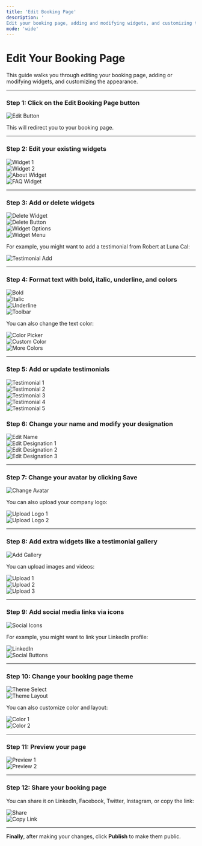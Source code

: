 ```yaml
---
title: 'Edit Booking Page'
description: '
Edit your booking page, adding and modifying widgets, and customizing the appearance of your page.'
mode: 'wide'
---
```


# Edit Your Booking Page

This guide walks you through editing your booking page, adding or modifying widgets, and customizing the appearance.

---

### Step 1: Click on the **Edit Booking Page** button

![Edit Button](https://usercontent.in.prod.clueso.io/ebbf25da-f06e-4e91-8b05-b5f8e12127c5/b62e0b63-91a0-48f0-9ab7-b4068910f99d/52dde77d-a3fb-472d-8a15-4c370a09f52a/images/8eb161af-0e4a-4b0d-a0a9-d1aa2849fc4d.png)

This will redirect you to your booking page.

---

### Step 2: Edit your existing widgets

![Widget 1](https://usercontent.in.prod.clueso.io/ebbf25da-f06e-4e91-8b05-b5f8e12127c5/b62e0b63-91a0-48f0-9ab7-b4068910f99d/52dde77d-a3fb-472d-8a15-4c370a09f52a/images/b8939946-5b2c-47f9-9245-ec96ec43ab65.png)  
![Widget 2](https://usercontent.in.prod.clueso.io/ebbf25da-f06e-4e91-8b05-b5f8e12127c5/b62e0b63-91a0-48f0-9ab7-b4068910f99d/52dde77d-a3fb-472d-8a15-4c370a09f52a/images/21264579-761d-4de2-b594-e11b87ae642f.png)  
![About Widget](https://usercontent.in.prod.clueso.io/ebbf25da-f06e-4e91-8b05-b5f8e12127c5/b62e0b63-91a0-48f0-9ab7-b4068910f99d/52dde77d-a3fb-472d-8a15-4c370a09f52a/images/d500ed4a-b012-463a-a9b7-4dc3e031f2ea.png)  
![FAQ Widget](https://usercontent.in.prod.clueso.io/ebbf25da-f06e-4e91-8b05-b5f8e12127c5/b62e0b63-91a0-48f0-9ab7-b4068910f99d/52dde77d-a3fb-472d-8a15-4c370a09f52a/images/236c18dc-0f03-422a-9664-f6efd8b005b9.png)

---

### Step 3: Add or delete widgets

![Delete Widget](https://usercontent.in.prod.clueso.io/ebbf25da-f06e-4e91-8b05-b5f8e12127c5/b62e0b63-91a0-48f0-9ab7-b4068910f99d/52dde77d-a3fb-472d-8a15-4c370a09f52a/images/d46d541e-3a8c-459c-b007-c31181408e0d.png)  
![Delete Button](https://usercontent.in.prod.clueso.io/ebbf25da-f06e-4e91-8b05-b5f8e12127c5/b62e0b63-91a0-48f0-9ab7-b4068910f99d/52dde77d-a3fb-472d-8a15-4c370a09f52a/images/d9b16506-e92d-424f-8ba4-fa7d828121dd.png)  
![Widget Options](https://usercontent.in.prod.clueso.io/ebbf25da-f06e-4e91-8b05-b5f8e12127c5/b62e0b63-91a0-48f0-9ab7-b4068910f99d/52dde77d-a3fb-472d-8a15-4c370a09f52a/images/08313dbc-55fa-4f28-8fcb-c00d112baa45.png)  
![Widget Menu](https://usercontent.in.prod.clueso.io/ebbf25da-f06e-4e91-8b05-b5f8e12127c5/b62e0b63-91a0-48f0-9ab7-b4068910f99d/52dde77d-a3fb-472d-8a15-4c370a09f52a/images/c46f24ed-932e-4d60-bf09-007035f63095.png)

For example, you might want to add a testimonial from Robert at Luna Cal:

![Testimonial Add](https://usercontent.in.prod.clueso.io/ebbf25da-f06e-4e91-8b05-b5f8e12127c5/b62e0b63-91a0-48f0-9ab7-b4068910f99d/52dde77d-a3fb-472d-8a15-4c370a09f52a/images/6b8704ab-8c35-4f51-9ef1-a743fee521fb.png)

---

### Step 4: Format text with bold, italic, underline, and colors

![Bold](https://usercontent.in.prod.clueso.io/ebbf25da-f06e-4e91-8b05-b5f8e12127c5/b62e0b63-91a0-48f0-9ab7-b4068910f99d/52dde77d-a3fb-472d-8a15-4c370a09f52a/images/5367305a-8575-4780-a749-952b4ad34cbf.png)  
![Italic](https://usercontent.in.prod.clueso.io/ebbf25da-f06e-4e91-8b05-b5f8e12127c5/b62e0b63-91a0-48f0-9ab7-b4068910f99d/52dde77d-a3fb-472d-8a15-4c370a09f52a/images/50369eb1-8068-4450-8f82-0681ccabae50.png)  
![Underline](https://usercontent.in.prod.clueso.io/ebbf25da-f06e-4e91-8b05-b5f8e12127c5/b62e0b63-91a0-48f0-9ab7-b4068910f99d/52dde77d-a3fb-472d-8a15-4c370a09f52a/images/ac33330c-b615-4f23-8e10-acb1572c3128.png)  
![Toolbar](https://usercontent.in.prod.clueso.io/ebbf25da-f06e-4e91-8b05-b5f8e12127c5/b62e0b63-91a0-48f0-9ab7-b4068910f99d/52dde77d-a3fb-472d-8a15-4c370a09f52a/images/62879c14-1061-4d1d-8426-894911db3567.png)

You can also change the text color:

![Color Picker](https://usercontent.in.prod.clueso.io/ebbf25da-f06e-4e91-8b05-b5f8e12127c5/b62e0b63-91a0-48f0-9ab7-b4068910f99d/52dde77d-a3fb-472d-8a15-4c370a09f52a/images/0dc0244f-af73-4b14-b7b9-78fc5e90b98d.png)  
![Custom Color](https://usercontent.in.prod.clueso.io/ebbf25da-f06e-4e91-8b05-b5f8e12127c5/b62e0b63-91a0-48f0-9ab7-b4068910f99d/52dde77d-a3fb-472d-8a15-4c370a09f52a/images/ccae49d0-df33-4ed9-9953-86337e70936f.png)  
![More Colors](https://usercontent.in.prod.clueso.io/ebbf25da-f06e-4e91-8b05-b5f8e12127c5/b62e0b63-91a0-48f0-9ab7-b4068910f99d/52dde77d-a3fb-472d-8a15-4c370a09f52a/images/e3b460a1-f0ec-4bc8-b3ec-e9739997c65a.png)

---

### Step 5: Add or update testimonials

![Testimonial 1](https://usercontent.in.prod.clueso.io/ebbf25da-f06e-4e91-8b05-b5f8e12127c5/b62e0b63-91a0-48f0-9ab7-b4068910f99d/52dde77d-a3fb-472d-8a15-4c370a09f52a/images/960d0f31-24bd-4b76-8cd0-4000d1327187.png)  
![Testimonial 2](https://usercontent.in.prod.clueso.io/ebbf25da-f06e-4e91-8b05-b5f8e12127c5/b62e0b63-91a0-48f0-9ab7-b4068910f99d/52dde77d-a3fb-472d-8a15-4c370a09f52a/images/7f8bfca7-f616-43da-b18f-7116b16c4a6e.png)  
![Testimonial 3](https://usercontent.in.prod.clueso.io/ebbf25da-f06e-4e91-8b05-b5f8e12127c5/b62e0b63-91a0-48f0-9ab7-b4068910f99d/52dde77d-a3fb-472d-8a15-4c370a09f52a/images/ccc9873f-2af8-486b-88f8-25be5f68fca3.png)  
![Testimonial 4](https://usercontent.in.prod.clueso.io/ebbf25da-f06e-4e91-8b05-b5f8e12127c5/b62e0b63-91a0-48f0-9ab7-b4068910f99d/52dde77d-a3fb-472d-8a15-4c370a09f52a/images/8bc91277-1c24-430c-ae9a-a38bdaa0199a.png)  
![Testimonial 5](https://usercontent.in.prod.clueso.io/ebbf25da-f06e-4e91-8b05-b5f8e12127c5/b62e0b63-91a0-48f0-9ab7-b4068910f99d/52dde77d-a3fb-472d-8a15-4c370a09f52a/images/c8a8fd8c-eb0f-41cc-b4ee-93b519ebd463.png)

### Step 6: Change your name and modify your designation

![Edit Name](https://usercontent.in.prod.clueso.io/ebbf25da-f06e-4e91-8b05-b5f8e12127c5/b62e0b63-91a0-48f0-9ab7-b4068910f99d/52dde77d-a3fb-472d-8a15-4c370a09f52a/images/163eeb23-e621-4661-8c66-4cdf2e02b18b.png)  
![Edit Designation 1](https://usercontent.in.prod.clueso.io/ebbf25da-f06e-4e91-8b05-b5f8e12127c5/b62e0b63-91a0-48f0-9ab7-b4068910f99d/52dde77d-a3fb-472d-8a15-4c370a09f52a/images/3ce71413-eae9-4cd8-9a87-52c45bd692a4.png)  
![Edit Designation 2](https://usercontent.in.prod.clueso.io/ebbf25da-f06e-4e91-8b05-b5f8e12127c5/b62e0b63-91a0-48f0-9ab7-b4068910f99d/52dde77d-a3fb-472d-8a15-4c370a09f52a/images/18c42bf9-2a74-4718-bf92-0b8b31752b34.png)  
![Edit Designation 3](https://usercontent.in.prod.clueso.io/ebbf25da-f06e-4e91-8b05-b5f8e12127c5/b62e0b63-91a0-48f0-9ab7-b4068910f99d/52dde77d-a3fb-472d-8a15-4c370a09f52a/images/12d383ba-8994-4678-b3da-e14ec7b99080.png)

---

### Step 7: Change your avatar by clicking **Save**

![Change Avatar](https://usercontent.in.prod.clueso.io/ebbf25da-f06e-4e91-8b05-b5f8e12127c5/b62e0b63-91a0-48f0-9ab7-b4068910f99d/52dde77d-a3fb-472d-8a15-4c370a09f52a/images/b5fe999b-654d-4908-ab1e-0cfe01c90067.png)

You can also upload your company logo:

![Upload Logo 1](https://usercontent.in.prod.clueso.io/ebbf25da-f06e-4e91-8b05-b5f8e12127c5/b62e0b63-91a0-48f0-9ab7-b4068910f99d/52dde77d-a3fb-472d-8a15-4c370a09f52a/images/55a71e83-a3e5-4c89-80fa-9cbb1129a103.png)  
![Upload Logo 2](https://usercontent.in.prod.clueso.io/ebbf25da-f06e-4e91-8b05-b5f8e12127c5/b62e0b63-91a0-48f0-9ab7-b4068910f99d/52dde77d-a3fb-472d-8a15-4c370a09f52a/images/cbc617ed-cbb2-4b10-9d99-7dc88226a035.png)

---

### Step 8: Add extra widgets like a testimonial gallery

![Add Gallery](https://usercontent.in.prod.clueso.io/ebbf25da-f06e-4e91-8b05-b5f8e12127c5/b62e0b63-91a0-48f0-9ab7-b4068910f99d/52dde77d-a3fb-472d-8a15-4c370a09f52a/images/68501f89-902a-46e8-ab33-f2a4b50ebb29.png)

You can upload images and videos:

![Upload 1](https://usercontent.in.prod.clueso.io/ebbf25da-f06e-4e91-8b05-b5f8e12127c5/b62e0b63-91a0-48f0-9ab7-b4068910f99d/52dde77d-a3fb-472d-8a15-4c370a09f52a/images/590ec258-c70f-45e5-b4ef-a9623504478c.png)  
![Upload 2](https://usercontent.in.prod.clueso.io/ebbf25da-f06e-4e91-8b05-b5f8e12127c5/b62e0b63-91a0-48f0-9ab7-b4068910f99d/52dde77d-a3fb-472d-8a15-4c370a09f52a/images/1c2bfada-6ec5-4c82-acaf-8e8372aed0ba.png)  
![Upload 3](https://usercontent.in.prod.clueso.io/ebbf25da-f06e-4e91-8b05-b5f8e12127c5/b62e0b63-91a0-48f0-9ab7-b4068910f99d/52dde77d-a3fb-472d-8a15-4c370a09f52a/images/ca431d17-2597-454b-a727-bec1e125b07c.png)

---

### Step 9: Add social media links via icons

![Social Icons](https://usercontent.in.prod.clueso.io/ebbf25da-f06e-4e91-8b05-b5f8e12127c5/b62e0b63-91a0-48f0-9ab7-b4068910f99d/52dde77d-a3fb-472d-8a15-4c370a09f52a/images/08af6872-18c7-4923-9384-bf8cd432ce3e.png)

For example, you might want to link your LinkedIn profile:

![LinkedIn](https://usercontent.in.prod.clueso.io/ebbf25da-f06e-4e91-8b05-b5f8e12127c5/b62e0b63-91a0-48f0-9ab7-b4068910f99d/52dde77d-a3fb-472d-8a15-4c370a09f52a/images/8f3d0ae7-a49e-47a1-a5a4-828b13206b7c.png)  
![Social Buttons](https://usercontent.in.prod.clueso.io/ebbf25da-f06e-4e91-8b05-b5f8e12127c5/b62e0b63-91a0-48f0-9ab7-b4068910f99d/52dde77d-a3fb-472d-8a15-4c370a09f52a/images/b721861e-c10e-470a-aa59-72229442f71d.png)

---

### Step 10: Change your booking page theme

![Theme Select](https://usercontent.in.prod.clueso.io/ebbf25da-f06e-4e91-8b05-b5f8e12127c5/b62e0b63-91a0-48f0-9ab7-b4068910f99d/52dde77d-a3fb-472d-8a15-4c370a09f52a/images/e6067024-6fd7-4411-b1fd-5b132256c131.png)  
![Theme Layout](https://usercontent.in.prod.clueso.io/ebbf25da-f06e-4e91-8b05-b5f8e12127c5/b62e0b63-91a0-48f0-9ab7-b4068910f99d/52dde77d-a3fb-472d-8a15-4c370a09f52a/images/1110ad45-7666-4508-ba1c-a16718643206.png)

You can also customize color and layout:

![Color 1](https://usercontent.in.prod.clueso.io/ebbf25da-f06e-4e91-8b05-b5f8e12127c5/b62e0b63-91a0-48f0-9ab7-b4068910f99d/52dde77d-a3fb-472d-8a15-4c370a09f52a/images/0b8bd688-305d-4cfd-930b-3fce1b002557.png)  
![Color 2](https://usercontent.in.prod.clueso.io/ebbf25da-f06e-4e91-8b05-b5f8e12127c5/b62e0b63-91a0-48f0-9ab7-b4068910f99d/52dde77d-a3fb-472d-8a15-4c370a09f52a/images/de1421db-19b2-4cbb-9748-416978d33de5.png)

---

### Step 11: Preview your page

![Preview 1](https://usercontent.in.prod.clueso.io/ebbf25da-f06e-4e91-8b05-b5f8e12127c5/b62e0b63-91a0-48f0-9ab7-b4068910f99d/52dde77d-a3fb-472d-8a15-4c370a09f52a/images/a33a015b-0a49-4f6b-b7bc-8ee78434555d.png)  
![Preview 2](https://usercontent.in.prod.clueso.io/ebbf25da-f06e-4e91-8b05-b5f8e12127c5/b62e0b63-91a0-48f0-9ab7-b4068910f99d/52dde77d-a3fb-472d-8a15-4c370a09f52a/images/83c0ecfc-f79b-4b2f-a464-ee81f2e33866.png)

---

### Step 12: Share your booking page

You can share it on LinkedIn, Facebook, Twitter, Instagram, or copy the link:

![Share](https://usercontent.in.prod.clueso.io/ebbf25da-f06e-4e91-8b05-b5f8e12127c5/b62e0b63-91a0-48f0-9ab7-b4068910f99d/52dde77d-a3fb-472d-8a15-4c370a09f52a/images/b7f526bd-2877-411b-b944-7b1171b9e27a.png)  
![Copy Link](https://usercontent.in.prod.clueso.io/ebbf25da-f06e-4e91-8b05-b5f8e12127c5/b62e0b63-91a0-48f0-9ab7-b4068910f99d/52dde77d-a3fb-472d-8a15-4c370a09f52a/images/fcd5dd02-a20f-40b2-bc3a-8bb0fcbef5e8.png)

---

**Finally**, after making your changes, click **Publish** to make them public.
